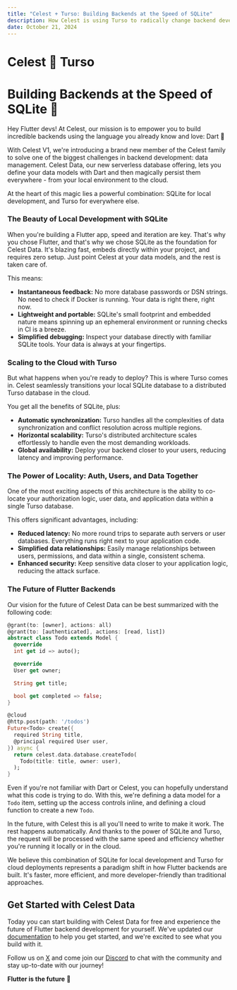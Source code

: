 ```yaml
---
title: "Celest + Turso: Building Backends at the Speed of SQLite"
description: How Celest is using Turso to radically change backend development for Flutter developers.
date: October 21, 2024
---
```



# Celest 💙 Turso
# Building Backends at the Speed of SQLite 🚀

<Authors />

Hey Flutter devs! At Celest, our mission is to empower you to build incredible backends using the language you already know and love: Dart 🎯

With Celest V1, we're introducing a brand new member of the Celest family to solve one of the biggest challenges in backend development: data management.
Celest Data, our new serverless database offering, lets you define your data models with Dart and then magically persist them everywhere - from your 
local environment to the cloud.

At the heart of this magic lies a powerful combination: SQLite for local development, and Turso for everywhere else.

### The Beauty of Local Development with SQLite

When you're building a Flutter app, speed and iteration are key. That's why you chose Flutter, and that's why we chose SQLite as the foundation for Celest Data.
It's blazing fast, embeds directly within your project, and requires zero setup. Just point Celest at your data models, and the rest is taken care of.

This means:

* **Instantaneous feedback:** No more database passwords or DSN strings. No need to check if Docker is running. Your data is right there, right now.
* **Lightweight and portable:** SQLite's small footprint and embedded nature means spinning up an ephemeral environment or running checks in CI is a breeze.
* **Simplified debugging:** Inspect your database directly with familiar SQLite tools. Your data is always at your fingertips.

### Scaling to the Cloud with Turso

But what happens when you're ready to deploy? This is where Turso comes in. Celest seamlessly transitions your local SQLite database to a distributed Turso database in the cloud. 

You get all the benefits of SQLite, plus:

* **Automatic synchronization:**  Turso handles all the complexities of data synchronization and conflict resolution across multiple regions.
* **Horizontal scalability:** Turso's distributed architecture scales effortlessly to handle even the most demanding workloads.
* **Global availability:** Deploy your backend closer to your users, reducing latency and improving performance.

### The Power of Locality: Auth, Users, and Data Together

One of the most exciting aspects of this architecture is the ability to co-locate your authorization logic, user data, and application data within a single Turso database.

This offers significant advantages, including:

* **Reduced latency:** No more round trips to separate auth servers or user databases. Everything runs right next to your application code.
* **Simplified data relationships:** Easily manage relationships between users, permissions, and data within a single, consistent schema.
* **Enhanced security:**  Keep sensitive data closer to your application logic, reducing the attack surface.

### The Future of Flutter Backends

Our vision for the future of Celest Data can be best summarized with the following code:

```dart
@grant(to: [owner], actions: all)
@grant(to: [authenticated], actions: [read, list])
abstract class Todo extends Model {
  @override
  int get id => auto();

  @override
  User get owner;

  String get title;

  bool get completed => false;
}

@cloud
@http.post(path: '/todos')
Future<Todo> create({
  required String title,
  @principal required User user,
}) async {
  return celest.data.database.createTodo(
    Todo(title: title, owner: user),
  );
}
```

Even if you're not familiar with Dart or Celest, you can hopefully understand what this code is trying to do. With this, we're defining a data model for a `Todo` item,
setting up the access controls inline, and defining a cloud function to create a new `Todo`.

In the future, with Celest this is all you'll need to write to make it work. The rest happens automatically. And thanks to the power of SQLite and Turso, the request will
be processed with the same speed and efficiency whether you're running it locally or in the cloud.

We believe this combination of SQLite for local development and Turso for cloud deployments represents a paradigm shift in how Flutter backends are built. 
It's faster, more efficient, and more developer-friendly than traditional approaches.

## Get Started with Celest Data

Today you can start building with Celest Data for free and experience the future of Flutter backend development for yourself. We've updated our [documentation](/docs/data) to
help you get started, and we're excited to see what you build with it.

Follow us on [X](https://x.com/Celest_Dev) and come join our [Discord](/discord) to chat with the community and stay up-to-date with our journey!

**Flutter is the future** 🚀

